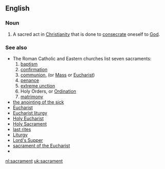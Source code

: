 ==English==

===Noun===
{{en-noun}}

# A sacred act in [[Christianity]] that is done to [[consecrate]] oneself to [[God]].  

===See also===
*The Roman Catholic and Eastern churches list seven sacraments:
*# [[baptism]]
*# [[confirmation]]
*# [[communion]], (or [[Mass]] or [[Eucharist]]) 
*# [[penance]]
*# [[extreme unction]]
*# Holy Orders, or [[Ordination]]
*# [[matrimony]]
*[[the anointing of the sick]]
*[[Eucharist]]
*[[Eucharist liturgy]]
*[[Holy Eucharist]]
*[[Holy Sacrament]]
*[[last rites]]
*[[Liturgy]]
*[[Lord's Supper]]
*[[sacrament of the Eucharist]]
*{{pedialite}}

[[nl:sacrament]]
[[uk:sacrament]]